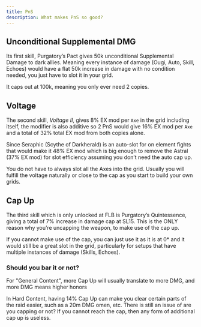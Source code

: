 ```yaml
---
title: PnS
description: What makes PnS so good?
---
```


## Unconditional Supplemental DMG

Its first skill, Purgatory’s Pact gives 50k unconditional Supplemental Damage to dark allies.
Meaning every instance of damage (Ougi, Auto, Skill, Echoes) would have a flat 50k increase in
damage with no condition needed, you just have to slot it in your grid.

<Callout className="items-center prose-p:my-0">
	It caps out at 100k, meaning you only ever need 2 copies.
</Callout>

## Voltage

The second skill, _Voltage II_, gives 8% EX mod per `Axe` in the grid including itself,
the modifier is also additive so 2 PnS would give 16% EX mod per `Axe` and a total of 32% total EX mod from both copies alone.

Since Seraphic (Scythe of Darkherald) is an auto-slot for on element fights that would make it 48% EX mod
which is big enough to remove the Astral (37% EX mod) for slot efficiency assuming you don’t need the auto cap up.

<Callout className="items-center prose-p:my-0">
	You do not have to always slot all the Axes into the grid. Usually you will
	fulfill the voltage naturally or close to the cap as you start to build your
	own grids.
</Callout>

## Cap Up

The third skill which is only unlocked at FLB is Purgatory’s Quintessence, giving a total of 7% increase in damage cap at SL15.
This is the ONLY reason why you’re uncapping the weapon, to make use of the cap up.

If you cannot make use of the cap, you can just use it as it is at 0\* and it would still be a great slot in the grid,
particularly for setups that have multiple instances of damage (Skills, Echoes).

### Should you bar it or not?

For "General Content", more Cap Up will usually translate to more DMG, and more DMG means higher honors

In Hard Content, having 14% Cap Up can make you clear certain parts of the raid easier, such as a 20m DMG omen, etc.
There is still an issue of are you capping or not? If you cannot reach the cap, then any form of additional cap up is useless.

